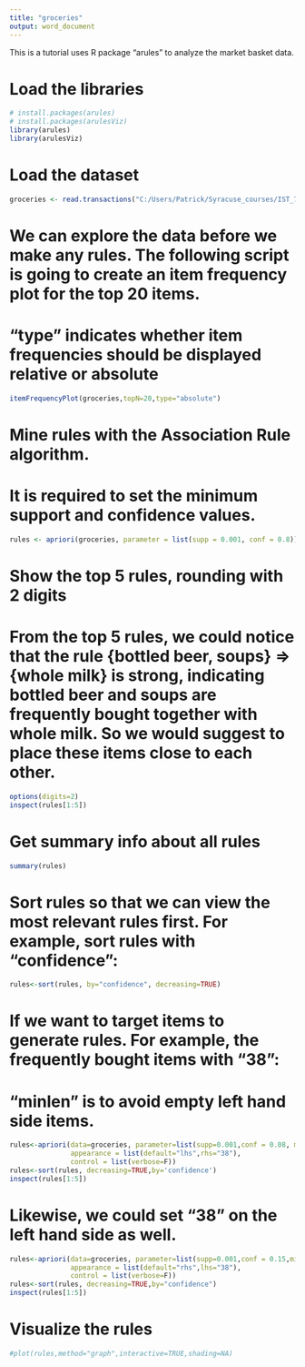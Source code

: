 ---
title: "groceries"
output: word_document
---

This is a tutorial uses R package "arules" to analyze the market basket data. 

# Load the libraries
```{r}
# install.packages(arules)
# install.packages(arulesViz)
library(arules)
library(arulesViz)
```

# Load the dataset
```{r}
groceries <- read.transactions("C:/Users/Patrick/Syracuse_courses/IST_707/week_3/retail.csv", format="basket", sep="," )
```

# We can explore the data before we make any rules. The following script is going to create an item frequency plot for the top 20 items.
# "type" indicates whether item frequencies should be displayed relative or absolute
```{r}
itemFrequencyPlot(groceries,topN=20,type="absolute")
```

# Mine rules with the Association Rule algorithm. 
# It is required to set the minimum support and confidence values.
```{r}
rules <- apriori(groceries, parameter = list(supp = 0.001, conf = 0.8))
```

# Show the top 5 rules, rounding with 2 digits
# From the top 5 rules, we could notice that the rule {bottled beer, soups} => {whole milk} is strong, indicating bottled beer and soups are frequently bought together with whole milk. So we would suggest to place these items close to each other.
```{r}
options(digits=2)
inspect(rules[1:5])
```

# Get summary info about all rules
```{r}
summary(rules)
```

# Sort rules so that we can view the most relevant rules first. For example, sort rules with "confidence":
```{r}
rules<-sort(rules, by="confidence", decreasing=TRUE)
```

# If we want to target items to generate rules. For example, the frequently bought items with “38”:
# "minlen" is to avoid empty left hand side items.
```{r}
rules<-apriori(data=groceries, parameter=list(supp=0.001,conf = 0.08, minlen=2), 
               appearance = list(default="lhs",rhs="38"),
               control = list(verbose=F))
rules<-sort(rules, decreasing=TRUE,by='confidence')
inspect(rules[1:5])
```

# Likewise, we could set "38" on the left hand side as well.
```{r}
rules<-apriori(data=groceries, parameter=list(supp=0.001,conf = 0.15,minlen=2), 
               appearance = list(default="rhs",lhs="38"),
               control = list(verbose=F))
rules<-sort(rules, decreasing=TRUE,by="confidence")
inspect(rules[1:5])
```

# Visualize the rules
```{r}
#plot(rules,method="graph",interactive=TRUE,shading=NA)
```